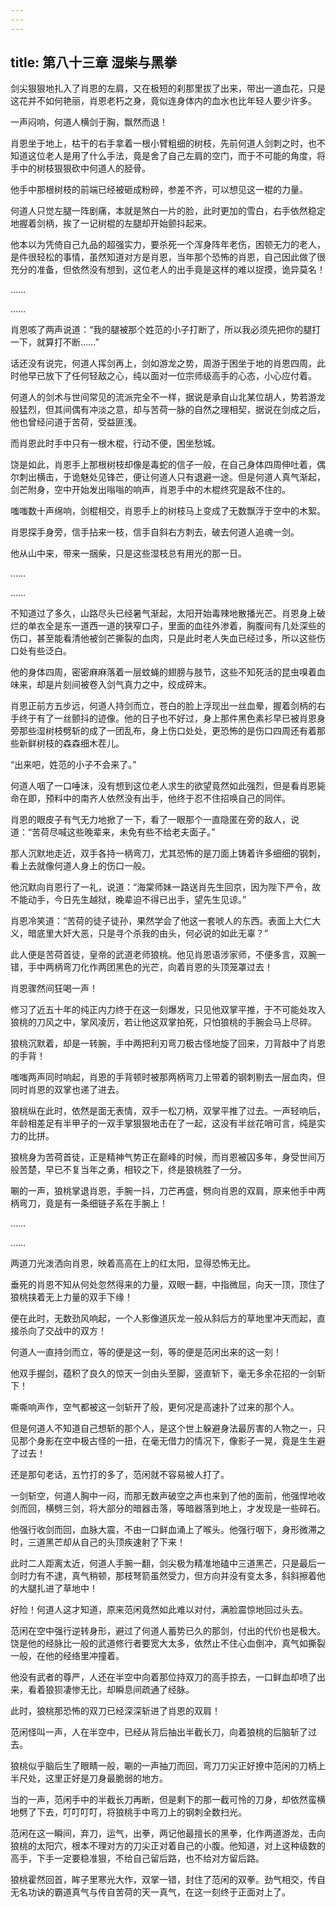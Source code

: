 ```yaml
---
---
---
```

title: 第八十三章 湿柴与黑拳
---




剑尖狠狠地扎入了肖恩的左肩，又在极短的刹那里拔了出来，带出一道血花，只是这花并不如何艳丽，肖恩老朽之身，竟似连身体内的血水也比年轻人要少许多。

一声闷响，何道人横剑于胸，飘然而退！

肖恩坐于地上，枯干的右手拿着一根小臂粗细的树枝，先前何道人剑刺之时，也不知道这位老人是用了什么手法，竟是舍了自己左肩的空门，而于不可能的角度，将手中的树枝狠狠砍中何道人的胫骨。

他手中那根树枝的前端已经被砸成粉碎，参差不齐，可以想见这一棍的力量。

何道人只觉左腿一阵剧痛，本就是煞白一片的脸，此时更加的雪白，右手依然稳定地握着剑柄，挨了一记树棍的左腿却开始颤抖起来。

他本以为凭倚自己九品的超强实力，要杀死一个浑身阵年老伤，困顿无力的老人，是件很轻松的事情，虽然知道对方是肖恩，当年那个恐怖的肖恩，自己因此做了很充分的准备，但依然没有想到，这位老人的出手竟是这样的难以捉摸，诡异莫名！

……

……

肖恩咳了两声说道：“我的腿被那个姓范的小子打断了，所以我必须先把你的腿打一下，就算打不断……”

话还没有说完，何道人挥剑再上，剑如游龙之势，周游于困坐于地的肖恩四周，此时他早已放下了任何轻敌之心，纯以面对一位宗师级高手的心态，小心应付着。

何道人的剑术与世间常见的流派完全不一样，据说是承自山北某位胡人，势若游龙般猛烈，但其间偶有冲淡之意，却与苦荷一脉的自然之理相契，据说在剑成之后，他也曾经问道于苦荷，受益匪浅。

而肖恩此时手中只有一根木棍，行动不便，困坐愁城。

饶是如此，肖恩手上那根树枝却像是毒蛇的信子一般，在自己身体四周伸吐着，偶尔刺出横击，于诡魅处见锋芒，便让何道人只有退避一途。但是何道人真气渐起，剑芒附身，空中开始发出嗡嗡的响声，肖恩手中的木棍终究是敌不住的。

嗤嗤数十声绵响，剑棍相交，肖恩手上的树枝马上变成了无数飘浮于空中的木絮。

肖恩探手身旁，信手拈来一枝，信手自斜右方刺去，破去何道人追魂一剑。

他从山中来，带来一捆柴，只是这些湿枝总有用光的那一日。

……

……

不知道过了多久，山路尽头已经暑气渐起，太阳开始毒辣地散播光芒。肖恩身上破烂的单衣全是东一道西一道的狭窄口子，里面的血往外渗着，胸腹间有几处深些的伤口，甚至能看清他被剑芒撕裂的血肉，只是此时老人失血已经过多，所以这些伤口处有些泛白。

他的身体四周，密密麻麻落着一层蚊蝇的翅膀与肢节，这些不知死活的昆虫嗅着血味来，却是片刻间被卷入剑气真力之中，绞成碎末。

肖恩正前方五步远，何道人持剑而立，苍白的脸上浮现出一丝血晕，握着剑柄的右手终于有了一丝颤抖的迹像。他的日子也不好过，身上那件黑色素衫早已被肖恩身旁那些湿树枝劈斩的成了一团乱布，身上伤口处处，更恐怖的是伤口四周还有着那些新鲜树枝的森森细木茬儿。

“出来吧，姓范的小子不会来了。”

何道人咽了一口唾沫，没有想到这位老人求生的欲望竟然如此强烈，但是看肖恩毙命在即，预料中的南齐人依然没有出手，他终于忍不住招唤自己的同伴。

肖恩的眼皮子有气无力地掀了一下，看了一眼那个一直隐匿在旁的敌人，说道：“苦荷尽喊这些晚辈来，未免有些不给老夫面子。”

那人沉默地走近，双手各持一柄弯刀，尤其恐怖的是刀面上铸着许多细细的钢刺，看上去就像何道人身上的伤口一般。

他沉默向肖恩行了一礼，说道：“海棠师妹一路送肖先生回京，因为陛下严令，故不能动手，今日先生越狱，晚辈迫不得已出手，望先生见谅。”

肖恩冷笑道：“苦荷的徒子徒孙，果然学会了他这一套唬人的东西。表面上大仁大义，暗底里大奸大恶，只是寻个杀我的由头，何必说的如此无辜？”

此人便是苦荷首徒，皇帝的武道老师狼桃。他见肖恩语涉家师，不便多言，双腕一错，手中两柄弯刀化作两团黑色的光芒，向着肖恩的头顶笼罩过去！

肖恩骤然间狂喝一声！

修习了近五十年的纯正内力终于在这一刻爆发，只见他双掌平推，于不可能处攻入狼桃的刀风之中，掌风凌厉，若让他这双掌拍死，只怕狼桃的手腕会马上尽碎。

狼桃沉默着，却是一转腕，手中两把利刃弯刀极古怪地旋了回来，刀背敲中了肖恩的手背！

嗤嗤两声同时响起，肖恩的手背顿时被那两柄弯刀上带着的钢刺剔去一层血肉，但同时肖恩的双掌也递了进去。

狼桃纵在此时，依然是面无表情，双手一松刀柄，双掌平推了过去。一声轻响后，年龄相差足有半甲子的一双手掌狠狠地击在了一起，这没有半丝花哨可言，纯是实力的比拼。

狼桃身为苦荷首徒，正是精神气势正在巅峰的时候，而肖恩被囚多年，身受世间万般苦楚，早已不复当年之勇，相较之下，终是狼桃胜了一分。

唰的一声，狼桃掌退肖恩，手腕一抖，刀芒再盛，劈向肖恩的双肩，原来他手中两柄弯刀，竟是有一条细链子系在手腕上！

……

……

两道刀光泼洒向肖恩，映着高高在上的红太阳，显得恐怖无比。

垂死的肖恩不知从何处忽然得来的力量，双眼一翻，中指微屈，向天一顶，顶住了狼桃挟着无上力量的双手下缘！

便在此时，无数劲风响起，一个人影像道灰龙一般从斜后方的草地里冲天而起，直接杀向了交战中的双方！

何道人一直持剑而立，等的便是这一刻，等的便是范闲出来的这一刻！

他双手握剑，蕴积了良久的惊天一剑由头至脚，竖直斩下，毫无多余花招的一剑斩下！

嘶嘶响声作，空气都被这一剑斩开了般，更何况是高速扑了过来的那个人。

但是何道人不知道自己想斩的那个人，是这个世上躲避身法最厉害的人物之一，只见那个身影在空中极古怪的一扭，在毫无借力的情况下，像影子一晃，竟是生生避了过去！

还是那句老话，五竹打的多了，范闲就不容易被人打了。

一剑斩空，何道人胸中一闷，而那无数声破空之声也来到了他的面前，他强悍地收剑而回，横劈三剑，将大部分的暗器击落，等暗器落到地上，才发现是一些碎石。

他强行收剑而回，血脉大震，不由一口鲜血涌上了喉头。他强行咽下，身形微滞之时，三道黑芒却从自己的头顶疾速射了下来！

此时二人距离太近，何道人手腕一翻，剑尖极为精准地磕中三道黑芒，只是最后一剑时力有不逮，真气稍顿，那枝弩箭虽然受力，但方向并没有变太多，斜斜擦着他的大腿扎进了草地中！

好险！何道人这才知道，原来范闲竟然如此难以对付，满脸震惊地回过头去。

范闲在空中强行逆转身形，避过了何道人蓄势已久的那剑，付出的代价也是极大。饶是他的经脉比一般的武道修行者要宽大太多，依然止不住心血倒冲，真气如撕裂一般，在他的经络里冲撞着。

他没有武者的尊严，人还在半空中向着那位持双刀的高手掠去，一口鲜血却喷了出来，看着狼狈凄惨无比，却瞬息间疏通了经脉。

此时，狼桃那恐怖的双刀已经深深斩进了肖恩的双肩！

范闲怪叫一声，人在半空中，已经从背后抽出半截长刀，向着狼桃的后脑斩了过去。

狼桃似乎脑后生了眼睛一般，唰的一声抽刀而回，弯刀刀尖正好撩中范闲的刀柄上半尺处，这里正好是刀身最脆弱的地方。

当的一声，范闲手中的半截长刀再断，但是剩下的那一截可怜的刀身，却依然蛮横地劈了下去，叮叮叮叮，将狼桃手中弯刀上的钢刺全数扫光。

范闲在这一瞬间，弃刀，运气，出拳，两记他最擅长的黑拳，化作两道游龙，击向狼桃的太阳穴，根本不理对方的刀尖正对着自己的小腹。他知道，对上这种级数的高手，下手一定要稳准狠，不给自己留后路，也不给对方留后路。

狼桃霍然回首，眸子里寒光大作，双掌一错，封住了范闲的双拳。劲气相交，传自无名功诀的霸道真气与传自苦荷的天一真气，在这一刻终于正面对上了。